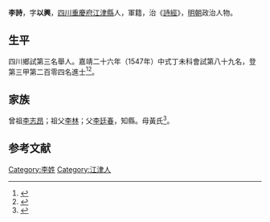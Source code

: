 {{明清人物信息框
| 姓名 = 李詩
| 原名 =
| 圖片名稱= 
| 圖片大小 =
| 圖片說明 = 
| 最高職務 =
| 國家 = 大明 
| 爵位 =
| 籍貫 = [[四川|四川]][[重慶府|重慶府]][[江津縣|江津縣]]
| 族裔 = 
| 字號 = 
| 諡號 =
| 出生日期 = 十月十九日
| 出生地點 = 
| 逝世日期 = 卒年不詳 
| 逝世地點 =
| 墓葬 =
| 配偶 = 劉氏羅氏
| 親屬 = 曾祖[[李志昂|李志昂]]，祖[[李林|李林]]，父[[李廷春|李廷春]]，母黃氏
| 出身 =
* 嘉靖二十六年丁未科同進士出身
| 經歷 =
| 著作 = 
}}
'''李詩'''{{BD|1522年||？年||}}，字'''以興'''，[[四川|四川]][[重慶府|重慶府]][[江津縣|江津縣]]人，軍籍，治《[[詩經|詩經]]》，[[明朝|明朝]]政治人物。

== 生平 ==
四川鄉試第三名舉人。嘉靖二十六年（1547年）中式丁未科會試第八十九名，登第三甲第二百零四名進士<ref>{{Cite book|title=《皇明贡举考》卷五|author=[[张朝瑞|张朝瑞]]|publisher=《续修四库全书》史部第828册|year=|isbn=|location=|pages=}}</ref><ref>{{Cite book|title=贡举志五种 上|author=鲁小俊，江俊伟著|publisher=武汉大学出版社|year=2009|isbn=978-7-307-07043-1|location=武汉|pages=}}</ref>。

== 家族 ==
曾祖[[李志昂|李志昂]]；祖父[[李林|李林]]；父[[李廷春|李廷春]]，知縣。母黃氏<ref>{{Cite book|title=天一阁藏明代科举录选刊 登科录 点校本|author=龚延明主编|publisher=宁波出版社|year=2016|isbn=978-7-5526-2320-8|location=宁波|pages=|quote=《天一閣藏明代科舉錄選刊.登科錄》之《嘉靖二十六年丁未科登科錄》}}</ref>。

==参考文献==
{{reflist}}

{{嘉靖二十六年丁未科殿試金榜}}

{{DEFAULTSORT:L}}
[[Category:李姓|Category:李姓]]
[[Category:江津人|Category:江津人]]


{{明朝人物小作品}}